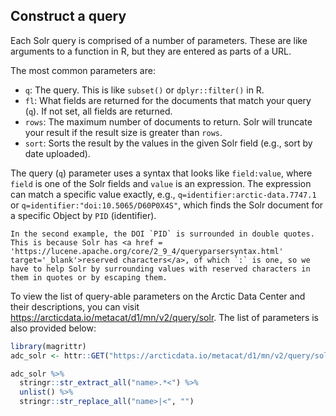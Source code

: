 ## Construct a query

Each Solr query is comprised of a number of parameters. These are like arguments to a function in R, but they are entered as parts of a URL.

The most common parameters are:

- `q`: The query. This is like `subset()` or `dplyr::filter()` in R.
- `fl`: What fields are returned for the documents that match your query (`q`). If not set, all fields are returned.
- `rows`: The maximum number of documents to return. Solr will truncate your result if the result size is greater than `rows`.
- `sort`: Sorts the result by the values in the given Solr field (e.g., sort by date uploaded).

The query (`q`) parameter uses a syntax that looks like `field:value`, where `field` is one of the Solr fields and `value` is an expression. The expression can match a specific value exactly, e.g., `q=identifier:arctic-data.7747.1` or `q=identifier:"doi:10.5065/D60P0X4S"`, which finds the Solr document for a specific Object by `PID` (identifier).


```block
In the second example, the DOI `PID` is surrounded in double quotes. This is because Solr has <a href = 'https://lucene.apache.org/core/2_9_4/queryparsersyntax.html' target='_blank'>reserved characters</a>, of which `:` is one, so we have to help Solr by surrounding values with reserved characters in them in quotes or by escaping them.
```


To view the list of query-able parameters on the Arctic Data Center and their descriptions, you can visit <a href = 'https://arcticdata.io/metacat/d1/mn/v2/query/solr' target='_blank'>https://arcticdata.io/metacat/d1/mn/v2/query/solr</a>. The list of parameters is also provided below:

```r
library(magrittr)
adc_solr <- httr::GET("https://arcticdata.io/metacat/d1/mn/v2/query/solr")

adc_solr %>% 
  stringr::str_extract_all("name>.*<") %>% 
  unlist() %>% 
  stringr::str_replace_all("name>|<", "")
```

